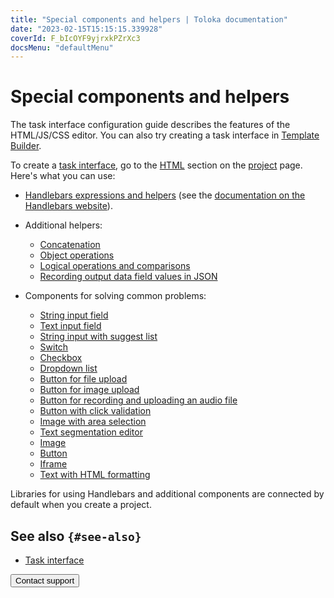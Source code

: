 ```yaml
---
title: "Special components and helpers | Toloka documentation"
date: "2023-02-15T15:15:15.339928"
coverId: F_bIcOYF9yjrxkPZrXc3
docsMenu: "defaultMenu"
---
```



# Special components and helpers

<Note mode="note" title="Note">

The task interface configuration guide describes the features of the HTML/JS/CSS editor. You can also try creating a task interface in [Template Builder](/docs/template-builder/reference/).

</Note>

To create a [task interface](/docs/glossary#task-interface), go to the [HTML](/docs/guide/spec#html) section on the [project](/docs/glossary#project) page. Here's what you can use:

- [Handlebars expressions and helpers](/docs/guide/t-components/handlebars) (see the [documentation on the Handlebars website](http://handlebarsjs.com/)).

- Additional helpers:

    - [Concatenation](/docs/guide/t-components/helpers#concat)
    - [Object operations](/docs/guide/t-components/helpers#object)
    - [Logical operations and comparisons](/docs/guide/t-components/helpers#equal)
    - [Recording output data field values in JSON](/docs/guide/t-components/helpers#js_fields)

- Components for solving common problems:

    - [String input field](/docs/guide/t-components/string)
    - [Text input field](/docs/guide/t-components/text)
    - [String input with suggest list](/docs/guide/t-components/suggest)
    - [Switch](/docs/guide/t-components/radiobuttons)
    - [Checkbox](/docs/guide/t-components/checkboxes)
    - [Dropdown list](/docs/guide/t-components/list)
    - [Button for file upload](/docs/guide/t-components/upload-file)
    - [Button for image upload](/docs/guide/t-components/upload-picture)
    - [Button for recording and uploading an audio file](/docs/guide/t-components/upload-audio)
    - [Button with click validation](/docs/guide/t-components/button-link)
    - [Image with area selection](/docs/guide/t-components/image-annotation)
    - [Text segmentation editor](/docs/guide/t-components/segmentation-editor)
    - [Image](/docs/guide/t-components/img)
    - [Button](/docs/guide/t-components/button)
    - [Iframe](/docs/guide/t-components/iframe)
    - [Text with HTML formatting](/docs/guide/t-components/html)

Libraries for using Handlebars and additional components are connected by default when you create a project.

## See also `{#see-also}`

- [Task interface](/docs/guide/spec)

<Button themeColor="light" view="default" size="l" type="link" url="/docs/guide/troubleshooting/support?form-source=guide-t-components">Contact support</Button>
